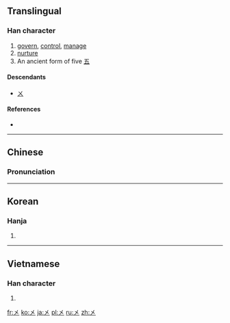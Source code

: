 {{also|乂}}
==Translingual==

===Han character===
{{Han char|rn=4|rad=丿|as=01|sn=2|four=40000|canj=K}}

# [[govern]], [[control]], [[manage]]
# [[nurture]]
# An ancient form of five [[五]]

====Descendants====
* [[ㄨ]]

====References====
* {{Han ref|kx=0081.180|hdz=10031.040|uh=3405|ud=13317}}

----

==Chinese==
{{zh-hanzi-box|[[㐅]]}}

===Pronunciation===
{{zh-pron
|m=wǔ
|c=ng5
|mc=
|oc=
|ma=
|cat=v,num
}}

----

==Korean==

===Hanja===
{{ko-hanja|hangeul=오|rv=o|mr=o|y=o|eumhun=다섯|ehrv=daseot|ehmr=tasŏt|ehy=tases}}

# {{defn|lang=ko|sort=丿01}}

----

==Vietnamese==

===Han character===
{{vi-hantu|ngũ|rs=丿01}}

# {{defn|lang=vi|sort=丿01}}

[[fr:㐅]]
[[ko:㐅]]
[[ja:㐅]]
[[pl:㐅]]
[[ru:㐅]]
[[zh:㐅]]